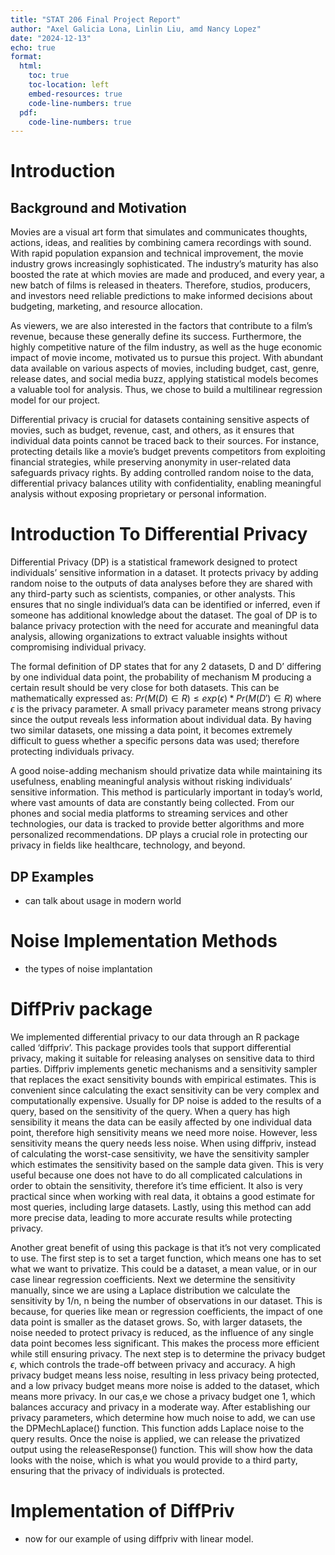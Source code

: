 ```yaml
---
title: "STAT 206 Final Project Report"
author: "Axel Galicia Lona, Linlin Liu, amd Nancy Lopez"
date: "2024-12-13"
echo: true
format:
  html:
    toc: true
    toc-location: left
    embed-resources: true
    code-line-numbers: true
  pdf:
    code-line-numbers: true
---
```


\newpage
\tableofcontents
\newpage
\listoffigures
\newpage
\listoftables
\newpage

# Introduction

## Background and Motivation

Movies are a visual art form that simulates and communicates thoughts, actions,
ideas, and realities by combining camera recordings with sound. With rapid
population expansion and technical improvement, the movie industry grows
increasingly sophisticated. The industry's maturity has also boosted the rate
at which movies are made and produced, and every year, a new batch of films is 
released in theaters. Therefore, studios, producers, and investors need
reliable predictions to make informed decisions about budgeting, marketing,
and resource allocation.

As viewers, we are also interested in the factors that contribute to a film's
revenue, because these generally define its success. Furthermore, the highly 
competitive nature of the film industry, as well as the huge economic impact of
movie income, motivated us to pursue this project. With abundant data available
on various aspects of movies, including budget, cast, genre, release dates, and
social media buzz, applying statistical models becomes a valuable tool for
analysis. Thus, we chose to build a multilinear regression model for our
project.

Differential privacy is crucial for datasets containing sensitive aspects of
movies, such as budget, revenue, cast, and others, as it ensures that
individual data points cannot be traced back to their sources. For instance,
protecting details like a movie's budget prevents competitors from exploiting
financial strategies, while preserving anonymity in user-related data
safeguards privacy rights. By adding controlled random noise to the data,
differential privacy balances utility with confidentiality, enabling meaningful
analysis without exposing proprietary or personal information.

# Introduction To Differential Privacy

Differential Privacy (DP) is a statistical framework designed to protect 
individuals' sensitive information in a dataset. It protects privacy by adding 
random noise to the outputs of data analyses before they are shared with any
third-party such as scientists, companies, or other analysts. This ensures that 
no single individual's data can be identified or inferred, even if someone has 
additional knowledge about the dataset. The goal of DP is to balance privacy
protection with the need for accurate and meaningful data analysis, allowing 
organizations to extract valuable insights without compromising individual 
privacy.

The formal definition of DP states that for any 2 datasets, D and D' differing
by one individual data point, the probability of mechanism M producing a
certain result should be very close for both datasets. This can be
mathematically expressed as: $Pr(M(D)\in R)\leq exp(\epsilon)*Pr(M(D') \in R)$
where $\epsilon$ is the privacy parameter. A small privacy parameter means 
strong privacy since the output reveals less information about individual data.
By having two similar datasets, one missing a data point, it becomes extremely 
difficult to guess whether a specific persons data was used; therefore
protecting individuals privacy. 

A good noise-adding mechanism should privatize data while maintaining its
usefulness, enabling meaningful analysis without risking individuals’ sensitive
information. This method is particularly important in today's world, where vast
amounts of data are constantly being collected. From our phones and social media
platforms to streaming services and other technologies, our data is tracked to 
provide better algorithms and more personalized recommendations. DP plays a 
crucial role in protecting our privacy in fields like healthcare, technology, 
and beyond.
 
## DP Examples

-   can talk about usage in modern world

# Noise Implementation Methods

-   the types of noise implantation

# DiffPriv package

We implemented differential privacy to our data through an R package called 
‘diffpriv’. This package provides tools that support differential privacy,
making it suitable for releasing analyses on sensitive data to third parties.
Diffpriv implements genetic mechanisms and a sensitivity sampler that replaces 
the exact sensitivity bounds with empirical estimates. This is convenient since 
calculating the exact sensitivity can be very complex and computationally 
expensive. Usually for DP noise is added to the results of a query, based on
the sensitivity of the query. When a query has high sensibility it means the
data can be easily affected by one individual data point, therefore high
sensitivity means we need more noise. However, less sensitivity means the query
needs less noise. When using diffpriv, instead of calculating the worst-case
sensitivity, we have the sensitivity sampler which estimates the sensitivity 
based on the sample data given. This is very useful because one does not have 
to do all complicated calculations in order to obtain the sensitivity, 
therefore it’s time efficient. It also is very practical since when working
with real data, it obtains a good estimate for most queries, including large 
datasets. Lastly, using this method can add more precise data, leading to more
accurate results while protecting privacy. 

Another great benefit of using this package is that it’s not very complicated
to use. The first step is to set a target function, which means one has to set 
what we want to privatize. This could be a dataset, a mean value, or in our
case linear regression coefficients. Next we determine the sensitivity manually,
since we are using a Laplace distribution we calculate the sensitivity by 1/n, 
n being the number of observations in our dataset. This is because, for queries 
like mean or regression coefficients, the impact of one data point is smaller 
as the dataset grows. So, with larger datasets, the noise needed to protect 
privacy is reduced, as the influence of any single data point becomes less 
significant. This makes the process more efficient while still ensuring privacy.
The next step is to determine the privacy budget $\epsilon$, which controls the
trade-off between privacy and accuracy. A high privacy budget means less noise, 
resulting in less privacy being protected, and a low privacy budget means more
noise is added to the dataset, which means more privacy. In our cas,e we chose 
a privacy budget one 1, which balances accuracy and privacy in a moderate way. 
After establishing our privacy parameters, which determine how much noise to
add, we can use the DPMechLaplace() function. This function adds Laplace noise 
to the query results. Once the noise is applied, we can release the privatized 
output using the releaseResponse() function. This will show how the data looks 
with the noise, which is what you would provide to a third party, ensuring that
the privacy of individuals is protected.

# Implementation of DiffPriv

-   now for our example of using diffpriv with linear model.
